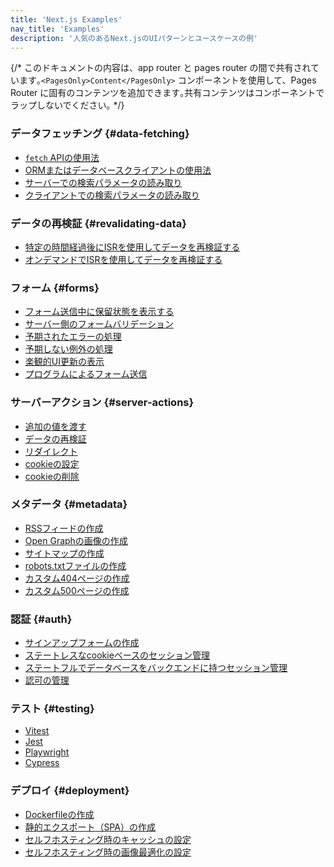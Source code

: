 ```yaml
---
title: 'Next.js Examples'
nav_title: 'Examples'
description: '人気のあるNext.jsのUIパターンとユースケースの例'
---
```


{/* このドキュメントの内容は、app router と pages router の間で共有されています｡`<PagesOnly>Content</PagesOnly>` コンポーネントを使用して、Pages Router に固有のコンテンツを追加できます｡共有コンテンツはコンポーネントでラップしないでください｡ */}

### データフェッチング {#data-fetching}

- [`fetch` APIの使用法](/docs/app/building-your-application/data-fetching/fetching#fetching-data-on-the-server-with-the-fetch-api)
- [ORMまたはデータベースクライアントの使用法](/docs/app/building-your-application/data-fetching/fetching#fetching-data-on-the-server-with-an-orm-or-database)
- [サーバーでの検索パラメータの読み取り](/docs/app/api-reference/file-conventions/page)
- [クライアントでの検索パラメータの読み取り](/docs/app/api-reference/functions/use-search-params)

### データの再検証 {#revalidating-data}

- [特定の時間経過後にISRを使用してデータを再検証する](/docs/app/building-your-application/data-fetching/incremental-static-regeneration#time-based-revalidation)
- [オンデマンドでISRを使用してデータを再検証する](/docs/app/building-your-application/data-fetching/incremental-static-regeneration#on-demand-revalidation-with-revalidatepath)

### フォーム {#forms}

- [フォーム送信中に保留状態を表示する](/docs/app/building-your-application/data-fetching/server-actions-and-mutations#pending-states)
- [サーバー側のフォームバリデーション](/docs/app/building-your-application/data-fetching/server-actions-and-mutations#server-side-form-validation)
- [予期されたエラーの処理](/docs/app/building-your-application/routing/error-handling#handling-expected-errors-from-server-actions)
- [予期しない例外の処理](/docs/app/building-your-application/routing/error-handling#uncaught-exceptions)
- [楽観的UI更新の表示](/docs/app/building-your-application/data-fetching/server-actions-and-mutations#optimistic-updates)
- [プログラムによるフォーム送信](/docs/app/building-your-application/data-fetching/server-actions-and-mutations#programmatic-form-submission)

### サーバーアクション {#server-actions}

- [追加の値を渡す](/docs/app/building-your-application/data-fetching/server-actions-and-mutations#passing-additional-arguments)
- [データの再検証](/docs/app/building-your-application/data-fetching/server-actions-and-mutations#revalidating-data)
- [リダイレクト](/docs/app/building-your-application/data-fetching/server-actions-and-mutations#redirecting)
- [cookieの設定](/docs/app/api-reference/functions/cookies#setting-a-cookie)
- [cookieの削除](/docs/app/api-reference/functions/cookies#deleting-cookies)

### メタデータ {#metadata}

- [RSSフィードの作成](/docs/app/building-your-application/routing/route-handlers#non-ui-responses)
- [Open Graphの画像の作成](/docs/app/api-reference/file-conventions/metadata/opengraph-image)
- [サイトマップの作成](/docs/app/api-reference/file-conventions/metadata/sitemap)
- [robots.txtファイルの作成](/docs/app/api-reference/file-conventions/metadata/robots)
- [カスタム404ページの作成](/docs/app/api-reference/file-conventions/not-found)
- [カスタム500ページの作成](/docs/app/api-reference/file-conventions/error)

### 認証 {#auth}

- [サインアップフォームの作成](/docs/app/building-your-application/authentication#sign-up-and-login-functionality)
- [ステートレスなcookieベースのセッション管理](/docs/app/building-your-application/authentication#stateless-sessions)
- [ステートフルでデータベースをバックエンドに持つセッション管理](/docs/app/building-your-application/authentication#database-sessions)
- [認可の管理](/docs/app/building-your-application/authentication#authorization)

### テスト {#testing}

- [Vitest](/docs/app/building-your-application/testing/vitest)
- [Jest](/docs/app/building-your-application/testing/jest)
- [Playwright](/docs/app/building-your-application/testing/playwright)
- [Cypress](/docs/app/building-your-application/testing/cypress)

### デプロイ {#deployment}

- [Dockerfileの作成](/docs/app/building-your-application/deploying#docker-image)
- [静的エクスポート（SPA）の作成](/docs/app/building-your-application/deploying/static-exports)
- [セルフホスティング時のキャッシュの設定](/docs/app/building-your-application/deploying#configuring-caching)
- [セルフホスティング時の画像最適化の設定](/docs/app/building-your-application/deploying#image-optimization)

